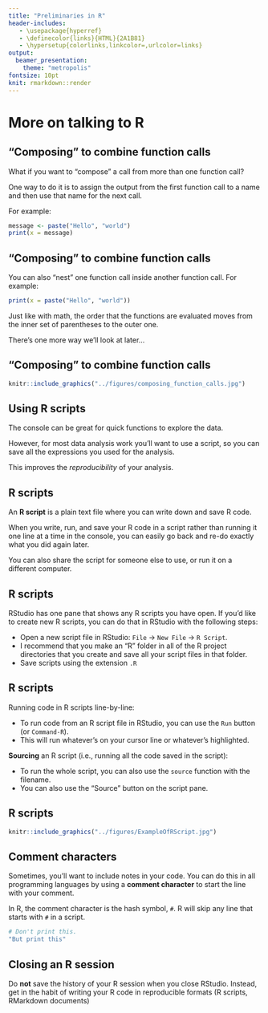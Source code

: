 ```yaml
---
title: "Preliminaries in R"
header-includes:
   - \usepackage{hyperref}
   - \definecolor{links}{HTML}{2A1B81}
   - \hypersetup{colorlinks,linkcolor=,urlcolor=links}
output: 
  beamer_presentation:
    theme: "metropolis"
fontsize: 10pt
knit: rmarkdown::render
---
```


# More on talking to R

## "Composing" to combine function calls

What if you want to "compose" a call from more than one function call?

One way to do it is to assign the output from the first function call to a name and
then use that name for the next call. 

For example: 

```r
message <- paste("Hello", "world")
print(x = message)
```

## "Composing" to combine function calls

You can also "nest" one function call inside another function call. For example:

```r
print(x = paste("Hello", "world"))
```

Just like with math, the order that the functions are evaluated moves from the
inner set of parentheses to the outer one.

There's one more way we'll look at later...

## "Composing" to combine function calls

```r
knitr::include_graphics("../figures/composing_function_calls.jpg")
```

## Using R scripts

The console can be great for quick functions to explore the data. 

However, for most data analysis work you'll want to use a script, so you can
save all the expressions you used for the analysis.

This improves the *reproducibility* of your analysis.

## R scripts

An **R script** is a plain text file where you can write down and save R code. 

When you write, run, and save your R code in a script rather than running it one
line at a time in the console, you can easily go back and re-do exactly what you
did again later. 

You can also share the script for someone else to use, or run it on a different
computer.

## R scripts

RStudio has one pane that shows any R scripts you have open. If you'd like to
create new R scripts, you can do that in RStudio with the following steps:

- Open a new script file in RStudio: `File` -> `New File` -> `R Script`.
- I recommend that you make an "R" folder in all of the R project directories
that you create and save all your script files in that folder.
- Save scripts using the extension `.R`

## R scripts

Running code in R scripts line-by-line:

- To run code from an R script file in RStudio, you can use the `Run` button (or
`Command-R`).
- This will run whatever's on your cursor line or whatever's highlighted.

**Sourcing** an R script (i.e., running all the code saved in the script):

- To run the whole script, you can also use the `source` function with the
filename.
- You can also use the "Source" button on the script pane. 

## R scripts

```r
knitr::include_graphics("../figures/ExampleOfRScript.jpg")
```

## Comment characters

Sometimes, you'll want to include notes in your code. You can do this in all
programming languages by using a **comment character** to start the line with
your comment.

In R, the comment character is the hash symbol, `#`. R will skip any line that
starts with `#` in a script.

```r
# Don't print this.
"But print this"
```

## Closing an R session

Do **not** save the history of your R session when you close RStudio. Instead,
get in the habit of writing your R code in reproducible formats (R scripts,
RMarkdown documents)